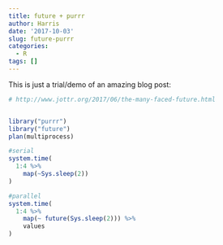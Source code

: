 ```yaml
---
title: future + purrr
author: Harris
date: '2017-10-03'
slug: future-purrr
categories:
  - R
tags: []
---
```


This is just a trial/demo of an amazing blog post:

```r
# http://www.jottr.org/2017/06/the-many-faced-future.html


library("purrr")
library("future")
plan(multiprocess)

#serial
system.time(
  1:4 %>%
    map(~Sys.sleep(2))
)

#parallel
system.time(
  1:4 %>%
    map(~ future(Sys.sleep(2))) %>%
    values
)
```

